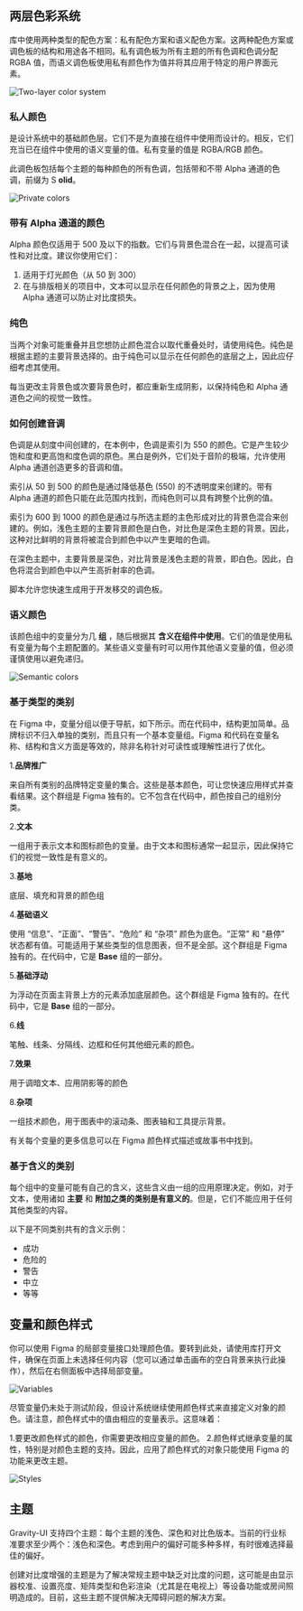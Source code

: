 ## 两层色彩系统

库中使用两种类型的配色方案：私有配色方案和语义配色方案。这两种配色方案或调色板的结构和用途各不相同。私有调色板为所有主题的所有色调和色调分配 RGBA 值，而语义调色板使用私有颜色作为值并将其应用于特定的用户界面元素。

![Two-layer color system](/static/images/design/Color/ColorSystem.png)

### **私人颜色**

是设计系统中的基础颜色层。它们不是为直接在组件中使用而设计的。相反，它们充当已在组件中使用的语义变量的值。私有变量的值是 RGBA/RGB 颜色。

此调色板包括每个主题的每种颜色的所有色调，包括带和不带 Alpha 通道的色调，前缀为 S **olid**。

![Private colors](/static/images/design/Color/PrivateColors.png)

### **带有 Alpha 通道的颜色**

Alpha 颜色仅适用于 500 及以下的指数。它们与背景色混合在一起，以提高可读性和对比度。建议你使用它们：

1. 适用于灯光颜色（从 50 到 300）
2. 在与排版相关的项目中，文本可以显示在任何颜色的背景之上，因为使用 Alpha 通道可以防止对比度损失。

### **纯色**

当两个对象可能重叠并且您想防止颜色混合以取代重叠处时，请使用纯色。纯色是根据主题的主要背景选择的。由于纯色可以显示在任何颜色的底层之上，因此应仔细考虑其使用。

每当更改主背景色或次要背景色时，都应重新生成阴影，以保持纯色和 Alpha 通道色之间的视觉一致性。

### 如何创建音调

色调是从刻度中间创建的，在本例中，色调是索引为 550 的颜色。它是产生较少饱和度和更高饱和度色调的原色。黑白是例外，它们处于音阶的极端，允许使用 Alpha 通道创造更多的音调和值。

索引从 50 到 500 的颜色是通过降低基色 (550) 的不透明度来创建的。带有 Alpha 通道的颜色只能在此范围内找到，而纯色则可以具有跨整个比例的值。

索引为 600 到 1000 的颜色是通过与所选主题的主色形成对比的背景色混合来创建的。例如，浅色主题的主要背景颜色是白色，对比色是深色主题的背景。因此，这种对比鲜明的背景将被混合到颜色中以产生更暗的色调。

在深色主题中，主要背景是深色，对比背景是浅色主题的背景，即白色。因此，白色将混合到颜色中以产生高折射率的色调。

脚本允许您快速生成用于开发移交的调色板。

### **语义颜色**

该颜色组中的变量分为几 **组** ，随后根据其 **含义在组件中使用**。它们的值是使用私有变量为每个主题配置的。某些语义变量有时可以用作其他语义变量的值，但必须谨慎使用以避免递归。

![Semantic colors](/static/images/design/Color/SemanticColors.png)

### **基于类型的类别**

在 Figma 中，变量分组以便于导航，如下所示。而在代码中，结构更加简单。品牌标识不归入单独的类别，而且只有一个基本变量组。Figma 和代码在变量名称、结构和含义方面是等效的，除非名称针对可读性或理解性进行了优化。

1.**品牌推广**

   来自所有类别的品牌特定变量的集合。这些是基本颜色，可让您快速应用样式并查看结果。这个群组是 Figma 独有的。它不包含在代码中，颜色按自己的组别分类。

2.**文本**

   一组用于表示文本和图标颜色的变量。由于文本和图标通常一起显示，因此保持它们的视觉一致性是有意义的。

3.**基地**

   底层、填充和背景的颜色组

4.**基础语义**

   使用 “信息”、“正面”、“警告”、“危险” 和 “杂项” 颜色为底色。“正常” 和 “悬停” 状态都有值。可能适用于某些类型的信息图表，但不是全部。这个群组是 Figma 独有的。在代码中，它是 **Base** 组的一部分。

5.**基础浮动**

   为浮动在页面主背景上方的元素添加底层颜色。这个群组是 Figma 独有的。在代码中，它是 **Base** 组的一部分。

6.**线**

   笔触、线条、分隔线、边框和任何其他细元素的颜色。

7.**效果**

   用于调暗文本、应用阴影等的颜色

8.**杂项**

   一组技术颜色，用于图表中的滚动条、图表轴和工具提示背景。


有关每个变量的更多信息可以在 Figma 颜色样式描述或故事书中找到。

### 基于含义的类别

每个组中的变量可能有自己的含义，这些含义由一组的应用原理决定。例如，对于文本，使用诸如 **主要** 和 **附加之类的类别是有意义的**。但是，它们不能应用于任何其他类型的内容。

以下是不同类别共有的含义示例：

- 成功
- 危险的
- 警告
- 中立
- 等等

## 变量和颜色样式

你可以使用 Figma 的局部变量接口处理颜色值。要转到此处，请使用库打开文件，确保在页面上未选择任何内容（您可以通过单击画布的空白背景来执行此操作），然后在右侧面板中选择局部变量。

![Variables](/static/images/design/Color/Variables.png)

尽管变量仍未处于测试阶段，但设计系统继续使用颜色样式来直接定义对象的颜色。请注意，颜色样式中的值由相应的变量表示。这意味着：

1.要更改颜色样式的颜色，你需要更改相应变量的颜色。
2.颜色样式继承变量的属性，特别是对颜色主题的支持。因此，应用了颜色样式的对象只能使用 Figma 的功能来更改主题。

   ![Styles](/static/images/design/Color/Styles.png)


## 主题

Gravity-UI 支持四个主题：每个主题的浅色、深色和对比色版本。当前的行业标准要求至少两个：浅色和深色。考虑到用户的偏好可能多种多样，有时很难选择最佳的偏好。

创建对比度增强的主题是为了解决常规主题中缺乏对比度的问题，这可能是由显示器校准、设置亮度、矩阵类型和色彩渲染（尤其是在电视上）等设备功能或房间照明造成的。目前，这些主题不提供解决无障碍问题的解决方案。